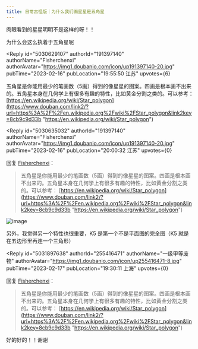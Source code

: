 ```yaml
---
title: 日常古怪版｜为什么我们画星星是五角星
---
```



<Forum groupName="古怪问题研究中心" groupUrl="https://www.douban.com/group/philosophasters/" archivedAt="2025-05-16T14:46:41.744Z">
  <Post
    id="283449763"
    title="日常古怪版｜为什么我们画星星是五角星"
    url="https://www.douban.com/group/topic/283449763/?_spm_id=MjU1NDE2NDcx"
    pubTime="2023-02-17"
    highlightUserId="191397140"
  >
肉眼看到的星星明明不是这样的呀！！

为什么会这么执着于五角星呢

<Reply
  id="5030629107"
  authorId="191397140"
  authorName="Fisherchenxi"
  authorAvatar="https://img1.doubanio.com/icon/up191397140-20.jpg"
  pubTime="2023-02-16"
  pubLocation="19:55:50 江苏"
  upvotes={6}
>
五角星是你能用最少的笔画数（5画）得到的像星星的图案。四画是根本画不出来的。五角星本身在几何学上有很多有趣的特性，比如黄金分割之类的。可以参考：
[https://en.wikipedia.org/wiki/Star_polygon](https://www.douban.com/link2/?url=https%3A%2F%2Fen.wikipedia.org%2Fwiki%2FStar_polygon&link2key=8cb9c9d33b "https://en.wikipedia.org/wiki/Star_polygon")
</Reply>

<Reply
  id="5030635032"
  authorId="191397140"
  authorName="Fisherchenxi"
  authorAvatar="https://img1.doubanio.com/icon/up191397140-20.jpg"
  pubTime="2023-02-16"
  pubLocation="20:00:32 江苏"
  upvotes={0}
>
回复 [Fisherchenxi](https://www.douban.com/people/191397140/)：
 > 五角星是你能用最少的笔画数（5画）得到的像星星的图案。四画是根本画不出来的。五角星本身在几何学上有很多有趣的特性，比如黄金分割之类的。可以参考：
> [https://en.wikipedia.org/wiki/Star_polygon](https://www.douban.com/link2/?url=https%3A%2F%2Fen.wikipedia.org%2Fwiki%2FStar_polygon&link2key=8cb9c9d33b "https://en.wikipedia.org/wiki/Star_polygon")

![image](https://img9.doubanio.com/view/richtext/large/public/p497233706.jpg)

另外，我觉得另一个特性也很重要，K5 是第一个不是平面图的完全图（K5
就是在五边形里再连一个三角形）
</Reply>

<Reply
  id="5031897638"
  authorId="255416471"
  authorName="一级甲等废物"
  authorAvatar="https://img1.doubanio.com/icon/up255416471-8.jpg"
  pubTime="2023-02-17"
  pubLocation="19:30:11 上海"
  upvotes={0}
>
回复 [Fisherchenxi](https://www.douban.com/people/191397140/)：
 > 五角星是你能用最少的笔画数（5画）得到的像星星的图案。四画是根本画不出来的。五角星本身在几何学上有很多有趣的特性，比如黄金分割之类的。可以参考：
> [https://en.wikipedia.org/wiki/Star_polygon](https://www.douban.com/link2/?url=https%3A%2F%2Fen.wikipedia.org%2Fwiki%2FStar_polygon&link2key=8cb9c9d33b "https://en.wikipedia.org/wiki/Star_polygon")

好的好的！！谢谢
</Reply>
  </Post>
</Forum>
